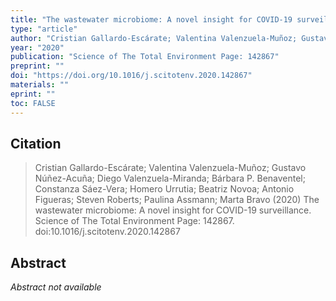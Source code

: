 ```yaml
---
title: "The wastewater microbiome: A novel insight for COVID-19 surveillance"
type: "article"
author: "Cristian Gallardo-Escárate; Valentina Valenzuela-Muñoz; Gustavo Núñez-Acuña; Diego Valenzuela-Miranda; Bárbara P. Benaventel; Constanza Sáez-Vera; Homero Urrutia; Beatriz Novoa; Antonio Figueras; Steven Roberts; Paulina Assmann; Marta Bravo"
year: "2020"
publication: "Science of The Total Environment Page: 142867"
preprint: ""
doi: "https://doi.org/10.1016/j.scitotenv.2020.142867"
materials: ""
eprint: ""
toc: FALSE
---
```


## Citation

> Cristian Gallardo-Escárate; Valentina Valenzuela-Muñoz; Gustavo Núñez-Acuña; Diego Valenzuela-Miranda; Bárbara P. Benaventel; Constanza Sáez-Vera; Homero Urrutia; Beatriz Novoa; Antonio Figueras; Steven Roberts; Paulina Assmann; Marta Bravo (2020) The wastewater microbiome: A novel insight for COVID-19 surveillance. Science of The Total Environment Page: 142867. doi:10.1016/j.scitotenv.2020.142867

## Abstract

*Abstract not available*
